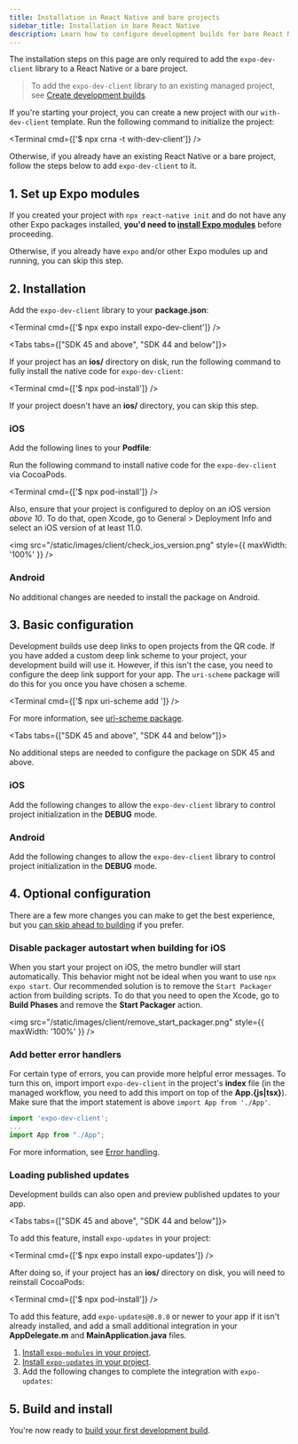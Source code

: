 ```yaml
---
title: Installation in React Native and bare projects
sidebar_title: Installation in bare React Native
description: Learn how to configure development builds for bare React Native projects.
---
```



The installation steps on this page are only required to add the `expo-dev-client` library to a React Native or a bare project.

> To add the `expo-dev-client` library to an existing managed project, see [Create development builds](/development/create-development-builds/).

If you're starting your project, you can create a new project with our `with-dev-client` template. Run the following command to initialize the project:

<Terminal cmd={['$ npx crna -t with-dev-client']} />

Otherwise, if you already have an existing React Native or a bare project, follow the steps below to add `expo-dev-client` to it.

## 1. Set up Expo modules

If you created your project with `npx react-native init` and do not have any other Expo packages installed, **you'd need to [install Expo modules](/bare/installing-expo-modules)** before proceeding.

Otherwise, if you already have `expo` and/or other Expo modules up and running, you can skip this step.

## 2. Installation

Add the `expo-dev-client` library to your **package.json**:

<Terminal cmd={['$ npx expo install expo-dev-client']} />

<Tabs tabs={["SDK 45 and above", "SDK 44 and below"]}>

<Tab >

If your project has an **ios/** directory on disk, run the following command to fully install the native code for `expo-dev-client`:

<Terminal cmd={['$ npx pod-install']} />

If your project doesn't have an **ios/** directory, you can skip this step.

</Tab >

<Tab >

### iOS

Add the following lines to your **Podfile**:

<DiffBlock source="/static/diffs/client/podfile.diff" />

Run the following command to install native code for the `expo-dev-client` via CocoaPods.

<Terminal cmd={['$ npx pod-install']} />

Also, ensure that your project is configured to deploy on an iOS version _above 10_.
To do that, open Xcode, go to General > Deployment Info and select an iOS version of at least 11.0.

<img src="/static/images/client/check_ios_version.png" style={{ maxWidth: '100%' }} />

### Android

No additional changes are needed to install the package on Android.

</Tab >

</Tabs >

## 3. Basic configuration

Development builds use deep links to open projects from the QR code. If you have added a custom deep link scheme to your project, your development build will use it. However, if this isn't the case, you need to configure the deep link support for your app. The `uri-scheme` package will do this for you once you have chosen a scheme.

<Terminal cmd={['$ npx uri-scheme add <your scheme>']} />

For more information, see [uri-scheme package](https://www.npmjs.com/package/uri-scheme).

<Tabs tabs={["SDK 45 and above", "SDK 44 and below"]}>

<Tab >

No additional steps are needed to configure the package on SDK 45 and above.

</Tab >

<Tab >

### iOS

Add the following changes to allow the `expo-dev-client` library to control project initialization in the **DEBUG** mode.

<DiffBlock source="/static/diffs/client/app-delegate-expo-modules.diff" />

### Android

Add the following changes to allow the `expo-dev-client` library to control project initialization in the **DEBUG** mode.

<DiffBlock source="/static/diffs/client/main-activity-and-application-expo-modules.diff" />

</Tab>

</Tabs>

## 4. Optional configuration

There are a few more changes you can make to get the best experience, but you [can skip ahead to building](/development/create-development-builds/#build-with-eas) if you prefer.

### Disable packager autostart when building for iOS

When you start your project on iOS, the metro bundler will start automatically. This behavior might not be ideal when you want to use `npx expo start`. Our recommended solution is to remove the `Start Packager` action from building scripts. To do that you need to open the Xcode, go to **Build Phases** and remove the **Start Packager** action.

<img src="/static/images/client/remove_start_packager.png" style={{ maxWidth: '100%' }} />

### Add better error handlers

For certain type of errors, you can provide more helpful error messages. To turn this on, import import `expo-dev-client` in the project's **index** file (in the managed workflow, you need to add this import on top of the **App.&lbrace;js|tsx&rbrace;**). Make sure that the import statement is above `import App from './App'`.

```js
import 'expo-dev-client';
...
import App from "./App";
```

For more information, see [Error handling](/development/use-development-builds/#add-error-handling).

### Loading published updates

Development builds can also open and preview published updates to your app.

<Tabs tabs={["SDK 45 and above", "SDK 44 and below"]}>

<Tab>

To add this feature, install `expo-updates` in your project:

<Terminal cmd={['$ npx expo install expo-updates']} />

After doing so, if your project has an **ios/** directory on disk, you will need to reinstall CocoaPods:

<Terminal cmd={['$ npx pod-install']} />

</Tab>

<Tab>

To add this feature, add `expo-updates@0.8.0` or newer to your app if it isn't already installed, and add a small additional integration in your **AppDelegate.m** and **MainApplication.java** files.

1. [Install `expo-modules` in your project](/bare/installing-expo-modules).
2. [Install `expo-updates` in your project](/bare/installing-updates).
3. Add the following changes to complete the integration with `expo-updates`:

<DiffBlock source="/static/diffs/client/app-delegate-updates.diff" />

<DiffBlock source="/static/diffs/client/main-application-updates.diff" />

</Tab>

</Tabs>

## 5. Build and install

You're now ready to [build your first development build](/development/create-development-builds/#build-with-eas).
